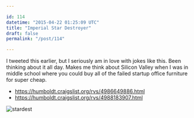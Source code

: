 ```yaml
---

id: 114
datetime: "2015-04-22 01:25:09 UTC"
title: "Imperial Star Destroyer"
draft: false
permalink: "/post/114"

---
```


I tweeted this earlier, but I seriously am in love with jokes like this. Been thinking about it all day. Makes me think about Silicon Valley when I was in middle school where you could buy all of the failed startup office furniture for super cheap.

* https://humboldt.craigslist.org/rvs/4986649886.html
* https://humboldt.craigslist.org/rvs/4988183907.html

![stardest](https://s3.amazonaws.com/f.cl.ly/items/081z3d2u3C2N3y3a0U0a/Screen%!S%28MISSING)
